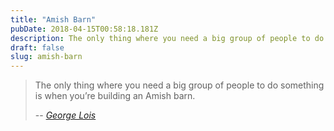 ```yaml
---
title: "Amish Barn"
pubDate: 2018-04-15T00:58:18.181Z
description: The only thing where you need a big group of people to do something is when you’re building an Amish barn.
draft: false
slug: amish-barn
---
```


> The only thing where you need a big group of people to do something is when you’re building an Amish barn.
>
> -- <cite>[George Lois](https://www.fastcodesign.com/90167996/ad-legend-george-lois-magazine-covers-are-trash-today)</cite>
